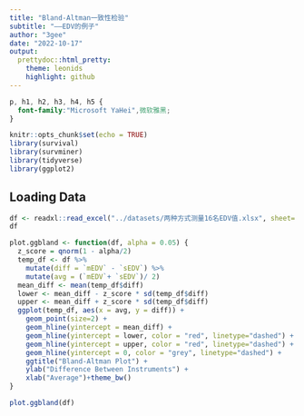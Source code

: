 ```yaml
---
title: "Bland-Altman一致性检验"
subtitle: "——EDV的例子"
author: "3gee"
date: "2022-10-17"
output:
  prettydoc::html_pretty:
    theme: leonids
    highlight: github
---
```


```css
p, h1, h2, h3, h4, h5 {
  font-family:"Microsoft YaHei",微软雅黑;
}
```


```r
knitr::opts_chunk$set(echo = TRUE)
library(survival)
library(survminer)
library(tidyverse)
library(ggplot2)
```

## Loading Data

```r
df <- readxl::read_excel("../datasets/两种方式测量16名EDV值.xlsx", sheet=1)
df
```


```r
plot.ggbland <- function(df, alpha = 0.05) {
  z_score = qnorm(1 - alpha/2)
  temp_df <- df %>%
    mutate(diff = `mEDV` - `sEDV`) %>%
    mutate(avg = (`mEDV`+ `sEDV`)/ 2)
  mean_diff <- mean(temp_df$diff)
  lower <- mean_diff - z_score * sd(temp_df$diff)
  upper <- mean_diff + z_score * sd(temp_df$diff)
  ggplot(temp_df, aes(x = avg, y = diff)) +
    geom_point(size=2) +
    geom_hline(yintercept = mean_diff) +
    geom_hline(yintercept = lower, color = "red", linetype="dashed") +
    geom_hline(yintercept = upper, color = "red", linetype="dashed") +
    geom_hline(yintercept = 0, color = "grey", linetype="dashed") +
    ggtitle("Bland-Altman Plot") +
    ylab("Difference Between Instruments") +
    xlab("Average")+theme_bw()
}

plot.ggbland(df)

```


